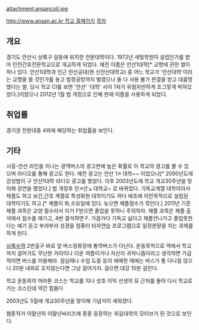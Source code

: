 attachment:ansancoll.jpg

[[http://www.ansan.ac.kr 학교 홈페이지]]
[[목차]]

== 개요 ==
경기도 안산시 상록구 일동에 위치한 전문대학이다.  1972년 새빛학원이 설립인가를 받아 인천간호전문학교으로 개교하게 되었다.
예전 이름은 안산1대학[* 교명에 관한 썰이 하나 있다. 안산1대학과 인근 안산공대(현 신안산대학교) 중 어느 학교가 '안산대학'이라는 교명을 쓸 것인가를 놓고 법정공방까지 벌였으나 둘 다 사용 불가 판결을 받고 데꿀멍했다는 썰. 당시 학교 CI를 보면 '안산' '대학' 사이 1자가 위첨자만하게 조그맣게 박혀있었다.]이었으나 2012년 1월 법 개정으로 인해 현재 이름을 사용하게 되었다.


== 취업률 ==


경기권 전문대중 4위에 해당하는 취업률을 보인다.
== 기타 ==
시흥-안산 라인을 지나는 광역버스의 광고판에 높은 확률로 이 학교의 광고를 볼 수 있으며 라디오를 통해 광고도 한다.
예전 광고는 안산 1↗ 대학~~ 이었으나[* 2000년도에 강성범이 구 안산1대학 라디오 광고를 했었다. 이후 2003년도에 학교 개교30주년을 맞이해 강연을 했었다.] 법 개정후 안↗산↘ 대학교~ 로 바뀌었다.
기독교계열 대학이라서 채플도 하고 보건,간호 계열로 특성화한 대학이기도 하다 애초에 이런목적으로 설립된 대학이기도 하고.[* 채플이 화,수요일에 있다. 늦으면 채플점수가 깎인다.] 2011년 기준 채플 과목은 교양 필수라서 이거 F받으면 졸업을 못하니 주의하자. 채플 과목은 채플 출석에서 점수를 매기고, 4번 결석하면 F. 가끔가다 기독교 싫다고 채플안나가고 졸업못한 다는 예기 듣고 부랴부랴 성경을 컴퓨터 타자연습 프로그램으로 일정분량을 치는 과제를 하게 된다.
 
[[상록수역]] 2번출구 바로 앞 버스정류장에 통학버스가 다닌다. 운동목적으로 역에서 학교까지 걸어가도 무난한 거리이나 더운 여름이거나 자신이 귀차니즘이라고 생각하면 가급적이면 버스를 이용해라. 점심때나 수업 도중 등의 애매한 때에는 버스가 통 다니질 않으니 20분 내외로 오지않는다면 그냥 걸어가자. 걸으면 대강 15분 걸린다. 


학교 운동회의 마라톤 코스는 학교를 지나 성호 이익 선생의 묘 근처를 돌아 다시 학교로 가는 코스인데 약간 힘들다

2003년도 5월에 개교30주년을 맞이해 기념석이 세워졌다.

웹툰작가 이말년의 이말년씨리즈에 종종 등장하는 외길대학의 모티브가 된 것으로 보인다.

